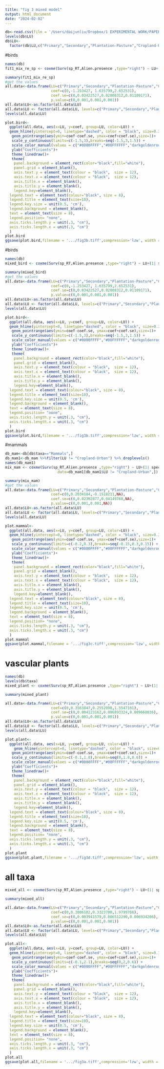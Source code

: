 ```yaml
---
title: "fig 3 mixed model"
output: html_document
date: "2024-02-02"
---
```


```r
db<-read.csv(file = '/Users/daijunliu/Dropbox/1 EXPERIMENTAL WORK/PAPER/30 invasion history/manuscript/2024.01.09/submission/data and code/RTime_species.csv',sep=";",stringsAsFactors=T)
levels(db$LU)
db$LU<-
  factor(db$LU,c("Primary","Secondary","Plantation-Pasture","Cropland-Urban"))
```
#birds
```r
names(db)
fit1_mix_re_sp <- coxme(Surv(sp_RT,Alien.presence ,type="right") ~ LU+(1| species_region), data=db[db$taxa=="Birds",])

summary(fit1_mix_re_sp)
#get the values
all.data<-data.frame(LU=c("Primary","Secondary","Plantation-Pasture","Cropland-Urban"),
                     coef=c(0,-1.253427, 1.635799,2.652531),
                     coef.se=c(0,0.03422527,0.02008312,0.01109171),
                     p.value=c(0,0.001,0.001,0.001))
all.data$LU<-as.factor(all.data$LU)
all.data$LU <- factor(all.data$LU, levels=c("Primary","Secondary","Plantation-Pasture","Cropland-Urban"))
levels(all.data$LU)

plot.bird<-
  ggplot(all.data, aes(x=LU, y=coef, group=LU, color=LU)) + 
  geom_hline(yintercept=0, linetype="dashed", color = "black", size=0.3)+
   geom_pointrange(aes(ymin=coef-coef.se, ymax=coef+coef.se),size=1)+
   scale_y_continuous(limits=c(-1.5,3),breaks=seq(-1.5,3,1.5)) +
   scale_color_manual(values = c("#0000FFFF","#00FFFFFF","darkgoldenrod3", "#FF0000FF"))+
   ylab("Coefficients")+
   theme_linedraw()+
   theme(
    panel.background = element_rect(color="black",fill="white"), 
    panel.grid = element_blank(),
    axis.text.y = element_text(colour = "black",  size = 12),
    axis.text.x = element_text(colour = "black",  size = 12),
    axis.title.x = element_blank(),
    axis.title.y = element_blank(),
    legend.key=element_blank(),
  legend.text = element_text(colour="black", size = 8),
  legend.title = element_text(size=10),
  legend.key.size = unit(0.5, 'cm'),
  legend.background = element_blank(),
  text = element_text(size = 8),
  legend.position= "none",
  axis.ticks.length.y = unit(.3, "cm"),
  axis.ticks.length.x = unit(.3, "cm")
  )
plot.bird
ggsave(plot.bird,filename = '.../fig3b.tiff',compression='lzw', width = 6,height = 3.5,dpi=200)
```
#birds
```r
names(db)
mixed_bird <- coxme(Surv(sp_RT,Alien.presence ,type="right") ~ LU+(1| species_region), data=db[db$taxa=="Birds",])

summary(mixed_bird)
#get the values
all.data<-data.frame(LU=c("Primary","Secondary","Plantation-Pasture","Cropland-Urban"),
                     coef=c(0,-1.253427, 1.635799,2.652531),
                     coef.se=c(0,0.03422527,0.02008312,0.01109171),
                     p.value=c(0,0.001,0.001,0.001))
all.data$LU<-as.factor(all.data$LU)
all.data$LU <- factor(all.data$LU, levels=c("Primary","Secondary","Plantation-Pasture","Cropland-Urban"))
levels(all.data$LU)

plot.bird<-
  ggplot(all.data, aes(x=LU, y=coef, group=LU, color=LU)) + 
  geom_hline(yintercept=0, linetype="dashed", color = "black", size=0.3)+
   geom_pointrange(aes(ymin=coef-coef.se, ymax=coef+coef.se),size=1)+
   scale_y_continuous(limits=c(-1.5,3),breaks=seq(-1.5,3,1.5)) +
   scale_color_manual(values = c("#0000FFFF","#00FFFFFF","darkgoldenrod3", "#FF0000FF"))+
   ylab("Coefficients")+
   theme_linedraw()+
   theme(
    panel.background = element_rect(color="black",fill="white"), 
    panel.grid = element_blank(),
    axis.text.y = element_text(colour = "black",  size = 12),
    axis.text.x = element_text(colour = "black",  size = 12),
    axis.title.x = element_blank(),
    axis.title.y = element_blank(),
    legend.key=element_blank(),
  legend.text = element_text(colour="black", size = 8),
  legend.title = element_text(size=10),
  legend.key.size = unit(0.5, 'cm'),
  legend.background = element_blank(),
  text = element_text(size = 8),
  legend.position= "none",
  axis.ticks.length.y = unit(.3, "cm"),
  axis.ticks.length.x = unit(.3, "cm")
  )
plot.bird
ggsave(plot.bird,filename = '.../fig3b.tiff',compression='lzw', width = 6,height = 3.5,dpi=200)
```
#mammals
```r
db_mam<-db[db$taxa=="Mammals",]
db_mam1<-db_mam %>%filter(LU != "Cropland-Urban") %>% droplevels()
names(db_mam1)
mix_mam <- coxme(Surv(sp_RT,Alien.presence ,type="right") ~ LU+(1| species_region), 
                        data=db_mam1[db_mam1$LU != "Cropland-Urban",])

summary(mix_mam)
#get the values
all.data<-data.frame(LU=c("Primary","Secondary","Plantation-Pasture","Cropland-Urban"),
                     coef=c(0,0.2034184,-0.1518211,NA),
                     coef.se=c(0,0.02302877,0.04149768,NA),
                     p.value=c(0,0.001,0.001,NA))
all.data$LU<-as.factor(all.data$LU)
all.data$LU <- factor(all.data$LU, levels=c("Primary","Secondary","Plantation-Pasture","Cropland-Urban"))
levels(all.data$LU)

plot.mammal<-
  ggplot(all.data, aes(x=LU, y=coef, group=LU, color=LU)) + 
  geom_hline(yintercept=0, linetype="dashed", color = "black", size=0.3)+
   geom_pointrange(aes(ymin=coef-coef.se, ymax=coef+coef.se),size=1)+
   scale_y_continuous(limits=c(-0.2,0.3),breaks=seq(-0.15,0.3,0.15)) +
   scale_color_manual(values = c("#0000FFFF","#00FFFFFF","darkgoldenrod3", "#FF0000FF"))+
   ylab("Coefficients")+
   theme_linedraw()+
   theme(
    panel.background = element_rect(color="black",fill="white"), 
    panel.grid = element_blank(),
    axis.text.y = element_text(colour = "black",  size = 12),
    axis.text.x = element_text(colour = "black",  size = 12),
    axis.title.x = element_blank(),
    axis.title.y = element_blank(),
    legend.key=element_blank(),
  legend.text = element_text(colour="black", size = 8),
  legend.title = element_text(size=10),
  legend.key.size = unit(0.5, 'cm'),
  legend.background = element_blank(),
  text = element_text(size = 8),
  legend.position= "none",
  axis.ticks.length.y = unit(.3, "cm"),
  axis.ticks.length.x = unit(.3, "cm")
  )
plot.mammal
ggsave(plot.mammal,filename = '.../fig3c.tiff',compression='lzw', width = 6,height = 3.5,dpi=200)

```
# vascular plants
```r
names(db)
levels(db$taxa)
mixed_plant <- coxme(Surv(sp_RT,Alien.presence ,type="right") ~ LU+(1| species_region), data=db[db$taxa=="Vascular plants",])

summary(mixed_plant)

all.data<-data.frame(LU=c("Primary","Secondary","Plantation-Pasture","Cropland-Urban"),
                     coef=c(0,0.3563847,0.2552098,1.5547161),
                     coef.se=c(0,0.004123162,0.006893324,0.009668036),
                     p.value=c(0,0.001,0.001,0.001))
all.data$LU<-as.factor(all.data$LU)
all.data$LU <- factor(all.data$LU, levels=c("Primary","Secondary","Plantation-Pasture","Cropland-Urban"))
levels(all.data$LU)

plot.plant<-
  ggplot(all.data, aes(x=LU, y=coef, group=LU, color=LU)) + 
    geom_hline(yintercept=0, linetype="dashed", color = "black", size=0.3)+
   geom_pointrange(aes(ymin=coef-coef.se, ymax=coef+coef.se),size=1)+
   scale_y_continuous(limits=c(-0.1,1.8),breaks=seq(0,1.8,0.6)) +
   scale_color_manual(values = c("#0000FFFF","#00FFFFFF","darkgoldenrod3", "#FF0000FF"))+
   ylab("Coefficients")+
   theme_linedraw()+
   theme(
    panel.background = element_rect(color="black",fill="white"), 
    panel.grid = element_blank(),
    axis.text.y = element_text(colour = "black",  size = 12),
    axis.text.x = element_text(colour = "black",  size = 12),
    axis.title.x = element_blank(),
    axis.title.y = element_blank(),
    legend.key=element_blank(),
  legend.text = element_text(colour="black", size = 8),
  legend.title = element_text(size=10),
  legend.key.size = unit(0.5, 'cm'),
  legend.background = element_blank(),
  text = element_text(size = 8),
  legend.position= "none",
  axis.ticks.length.y = unit(.3, "cm"),
  axis.ticks.length.x = unit(.3, "cm")
  )
plot.plant
ggsave(plot.plant,filename = '.../fig3d.tiff',compression='lzw', width = 6.0,height = 3.5,dpi=200)
```
# all taxa
```r
mixed_all <- coxme(Surv(sp_RT,Alien.presence ,type="right") ~ LU+(1| species_region), data=db)

summary(mixed_all)

all.data<-data.frame(LU=c("Primary","Secondary","Plantation-Pasture","Cropland-Urban"),
                     coef=c(0,0.3006182,0.3323700,1.9799766),
                     coef.se=c(0,0.003941579,0.006512290,0.006934206),
                     p.value=c(0,0.001,0.001,0.001))
all.data$LU<-as.factor(all.data$LU)
all.data$LU <- factor(all.data$LU, levels=c("Primary","Secondary","Plantation-Pasture","Cropland-Urban"))
levels(all.data$LU)

plot.all<-
  ggplot(all.data, aes(x=LU, y=coef, group=LU, color=LU)) + 
  geom_hline(yintercept=0, linetype="dashed", color = "black", size=0.3)+
   geom_pointrange(aes(ymin=coef-coef.se, ymax=coef+coef.se),size=1)+
   scale_y_continuous(limits=c(-0.1,2.1),breaks=seq(0,2,0.6)) +
   scale_color_manual(values = c("#0000FFFF","#00FFFFFF","darkgoldenrod3", "#FF0000FF"))+
   ylab("Coefficients")+
   theme_linedraw()+
   theme(
    panel.background = element_rect(color="black",fill="white"), 
    panel.grid = element_blank(),
    axis.text.y = element_text(colour = "black",  size = 12),
    axis.text.x = element_text(colour = "black",  size = 12),
    axis.title.x = element_blank(),
    axis.title.y = element_blank(),
    legend.key=element_blank(),
  legend.text = element_text(colour="black", size = 8),
  legend.title = element_text(size=10),
  legend.key.size = unit(0.5, 'cm'),
  legend.background = element_blank(),
  text = element_text(size = 8),
  legend.position= "none",
  axis.ticks.length.y = unit(.3, "cm"),
  axis.ticks.length.x = unit(.3, "cm")
  )
plot.all
ggsave(plot.all,filename = '.../fig3a.tiff',compression='lzw', width = 6,height = 3.5,dpi=200)
```




